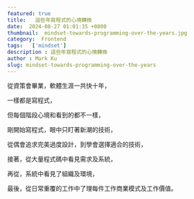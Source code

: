 ```yaml
---
featured: true
title:   這些年寫程式的心境轉換
date:  2024-08-27 01:01:35 +0800
thumbnail:  mindset-towards-programming-over-the-years.jpg
category:  Frontend
tags:   ['mindset']
description : 這些年寫程式的心境轉換
author : Mark Ku
slug: mindset-towards-programming-over-the-years
---
```

從資策會畢業，軟體生涯一共快十年，  

一樣都是寫程式，  

但每個階段心境和看到的都不一樣，  
  
剛開始寫程式，眼中只盯著新潮的技術， 

從偶會追求完美過度設計，到學會選擇適合的技術，

接著，從大量程式碼中看見需求及系統，    

再從，系統中看見了組織及環境， 

最後，從日常重覆的工作中了理每件工作商業模式及工作價值。
